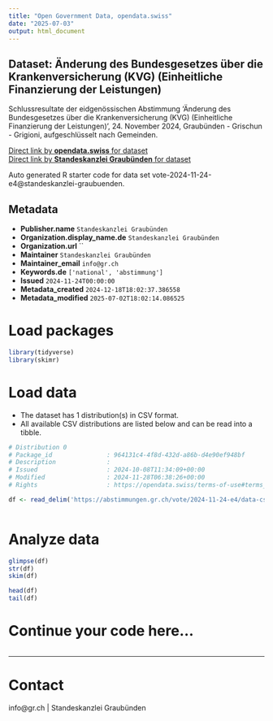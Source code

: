 ```yaml
---
title: "Open Government Data, opendata.swiss"
date: "2025-07-03"
output: html_document
---
```


## Dataset: Änderung des Bundesgesetzes über die Krankenversicherung (KVG) (Einheitliche Finanzierung der Leistungen)

Schlussresultate der eidgenössischen Abstimmung 'Änderung des Bundesgesetzes über die Krankenversicherung (KVG) (Einheitliche Finanzierung der Leistungen)', 24. November 2024, Graubünden - Grischun - Grigioni, aufgeschlüsselt nach Gemeinden.

[Direct link by **opendata.swiss** for dataset](https://opendata.swiss/de/dataset/anderung-des-bundesgesetzes-uber-die-krankenversicherung-kvg-einheitliche-finanzierung-der-leis)<br>
[Direct link by **Standeskanzlei Graubünden** for dataset](https://abstimmungen.gr.ch/vote/2024-11-24-e4/data)

Auto generated R starter code for data set vote-2024-11-24-e4@standeskanzlei-graubuenden.

## Metadata

- **Publisher.name** `Standeskanzlei Graubünden`
- **Organization.display_name.de** `Standeskanzlei Graubünden`
- **Organization.url** ``
- **Maintainer** `Standeskanzlei Graubünden`
- **Maintainer_email** `info@gr.ch`
- **Keywords.de** `['national', 'abstimmung']`
- **Issued** `2024-11-24T00:00:00`
- **Metadata_created** `2024-12-18T18:02:37.386558`
- **Metadata_modified** `2025-07-02T18:02:14.086525`


# Load packages

```r

library(tidyverse)
library(skimr)

```

# Load data

-   The dataset has 1 distribution(s) in CSV format.
-   All available CSV distributions are listed below and can be read into a tibble.

```r

# Distribution 0
# Package_id               : 964131c4-4f8d-432d-a86b-d4e90ef948bf
# Description              : 
# Issued                   : 2024-10-08T11:34:09+00:00
# Modified                 : 2024-11-28T06:38:26+00:00
# Rights                   : https://opendata.swiss/terms-of-use#terms_by

df <- read_delim('https://abstimmungen.gr.ch/vote/2024-11-24-e4/data-csv')



```

# Analyze data

```r

glimpse(df)
str(df)
skim(df)

head(df)
tail(df)

```

# Continue your code here...

```r

```

------------------------------------------------------------------------

# Contact

info@gr.ch | Standeskanzlei Graubünden
